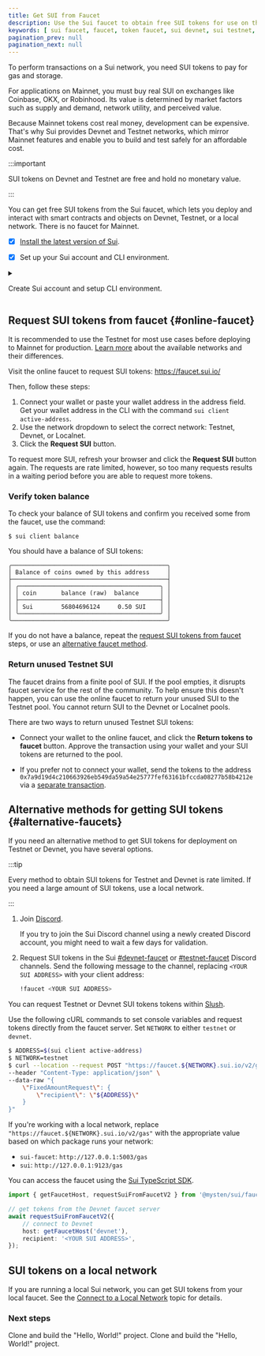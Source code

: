 ```yaml
---
title: Get SUI from Faucet
description: Use the Sui faucet to obtain free SUI tokens for use on the Sui Devnet and Testnet networks. 
keywords: [ sui faucet, faucet, token faucet, sui devnet, sui testnet, devnet, testnet, get free tokens, free tokens ]
pagination_prev: null
pagination_next: null
---
```


To perform transactions on a Sui network, you need SUI tokens to pay for gas and storage. 

For applications on Mainnet, you must buy real SUI on exchanges like Coinbase, OKX, or Robinhood. Its value is determined by market factors such as supply and demand, network utility, and perceived value.

Because Mainnet tokens cost real money, development can be expensive. That's why Sui provides Devnet and Testnet networks, which mirror Mainnet features and enable you to build and test safely for an affordable cost.

:::important

SUI tokens on Devnet and Testnet are free and hold no monetary value.

:::

You can get free SUI tokens from the Sui faucet, which lets you deploy and interact with smart contracts and objects on Devnet, Testnet, or a local network. There is no faucet for Mainnet.

<Tabs className="tabsHeadingCentered--small">
<TabItem value="prereq" label="Prerequisites">

- [x] [Install the latest version of Sui](/guides/developer/getting-started/sui-install).

- [x] Set up your Sui account and CLI environment. 

<details className="nudge-details">

<summary>

Create Sui account and setup CLI environment.

</summary>

```sh
$ sui client
```

If this is the first time running the `sui client` CLI tool, it asks you to provide a Sui full node server URL and a meaningful environment alias. It also generates an address with a random key pair in `sui.keystore` and a config `client.yaml`.

By default, the `client.yaml` and `sui.keystore` files are located in `~/.sui/sui_config`. For more information, refer to the [Sui client CLI tutorial](/references/cli/client.mdx).

If this is not your first time running `sui client`, then you already have a `client.yaml` file in your local environment. If you'd like to create a new address for this tutorial, use the command:

```sh 
$ sui client new-address ed25519
```

</details>

</TabItem>
</Tabs>

## Request SUI tokens from faucet {#online-faucet}

It is recommended to use the Testnet for most use cases before deploying to Mainnet for production. [Learn more](/guides/developer/getting-started/configure-sui-client.mdx) about the available networks and their differences. 

Visit the online faucet to request SUI tokens: https://faucet.sui.io/

Then, follow these steps: 

1. Connect your wallet or paste your wallet address in the address field. Get your wallet address in the CLI with the command `sui client active-address`. 
1. Use the network dropdown to select the correct network: Testnet, Devnet, or Localnet.
1. Click the **Request SUI** button. 

To request more SUI, refresh your browser and click the **Request SUI** button again. The requests are rate limited, however, so too many requests results in a waiting period before you are able to request more tokens.

### Verify token balance 

To check your balance of SUI tokens and confirm you received some from the faucet, use the command:

```
$ sui client balance 
```

You should have a balance of SUI tokens:

```
╭────────────────────────────────────────────╮
│ Balance of coins owned by this address     │
├────────────────────────────────────────────┤
│ ╭────────────────────────────────────────╮ │
│ │ coin       balance (raw)  balance      │ │
│ ├────────────────────────────────────────┤ │
│ │ Sui        56804696124     0.50 SUI    │ │
│ ╰────────────────────────────────────────╯ │
╰────────────────────────────────────────────╯
```

If you do not have a balance, repeat the [request SUI tokens from faucet](#online-faucet) steps, or use an [alternative faucet method](#alternative-faucets).

### Return unused Testnet SUI

The faucet drains from a finite pool of SUI. If the pool empties, it disrupts faucet service for the rest of the community. To help ensure this doesn't happen, you can use the online faucet to return your unused SUI to the Testnet pool. You cannot return SUI to the Devnet or Localnet pools.

There are two ways to return unused Testnet SUI tokens:

- Connect your wallet to the online faucet, and click the **Return tokens to faucet** button. Approve the transaction using your wallet and your SUI tokens are returned to the pool.

- If you prefer not to connect your wallet, send the tokens to the address `0x7a9d19d4c210663926eb549da59a54e25777fef63161bfccda08277b58b4212e` via a [separate transaction](/guides/developer/sui-101/sign-and-send-txn.mdx).

## Alternative methods for getting SUI tokens {#alternative-faucets}

If you need an alternative method to get SUI tokens for deployment on Testnet or Devnet, you have several options.

:::tip

Every method to obtain SUI tokens for Testnet and Devnet is rate limited. If you need a large amount of SUI tokens, use a local network.

:::

<Tabs>

<TabItem value="discord" label="Discord">

1. Join [Discord](https://discord.gg/sui).
   
   If you try to join the Sui Discord channel using a newly created Discord account, you might need to wait a few days for validation.
1. Request SUI tokens in the Sui [#devnet-faucet](https://discord.com/channels/916379725201563759/971488439931392130) or [#testnet-faucet](https://discord.com/channels/916379725201563759/1037811694564560966) Discord channels. Send the following message to the channel, replacing `<YOUR SUI ADDRESS>` with your client address:
   ```sh
   !faucet <YOUR SUI ADDRESS>
   ```

</TabItem>
<TabItem value="slush" label="Slush wallet">

You can request Testnet or Devnet SUI tokens tokens within [Slush](https://chromewebstore.google.com/detail/slush-%E2%80%94-a-sui-wallet/opcgpfmipidbgpenhmajoajpbobppdil).

</TabItem>
<TabItem value="curl" label="cURL">

Use the following cURL commands to set console variables and request tokens directly from the faucet server. Set `NETWORK` to either `testnet` or `devnet`.

```sh
$ ADDRESS=$(sui client active-address)
$ NETWORK=testnet
$ curl --location --request POST "https://faucet.${NETWORK}.sui.io/v2/gas" \
--header "Content-Type: application/json" \
--data-raw "{
    \"FixedAmountRequest\": {
        \"recipient\": \"${ADDRESS}\"
    }
}"
```

If you're working with a local network, replace `"https://faucet.${NETWORK}.sui.io/v2/gas"` with the appropriate value based on which package runs your network:

- `sui-faucet`: `http://127.0.0.1:5003/gas`
- `sui`: `http://127.0.0.1:9123/gas`

</TabItem>
<TabItem value="typescript" label="TypeScript SDK">

You can access the faucet using the [Sui TypeScript SDK](https://sdk.mystenlabs.com/typescript).

```typescript
import { getFaucetHost, requestSuiFromFaucetV2 } from '@mysten/sui/faucet';

// get tokens from the Devnet faucet server
await requestSuiFromFaucetV2({
	// connect to Devnet
	host: getFaucetHost('devnet'),
	recipient: '<YOUR SUI ADDRESS>',
});
```
</TabItem>
</Tabs>

## SUI tokens on a local network

If you are running a local Sui network, you can get SUI tokens from your local faucet. See the [Connect to a Local Network](./local-network.mdx#use-the-local-faucet) topic for details.

<div className="next-steps-module">
  <div className="next-steps-header">
    <h3>Next steps</h3>
  </div>
  <div className="next-steps-grid">
        <Card 
      title="Hello, World!" 
      href="/guides/developer/getting-started/hello-world"
    >
      Clone and build the "Hello, World!" project.
    </Card>
    <Card 
      title="View More Example Apps" 
      href="/guides/developer/app-examples"
    >
      Clone and build the "Hello, World!" project.
    </Card>
  </div>
</div>

